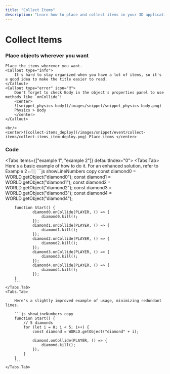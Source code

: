 ```yaml
---
title: "Collect Items"
description: "Learn how to place and collect items in your 3D applications."
---
```


# Collect Items

<Steps>

### Place objects wherever you want

    Place the items wherever you want.
    <Callout type="info">
        It's hard to stay organized when you have a lot of items, so it's a good idea to make the title easier to read.
    </Callout>
    <Callout type="error" icon="‼️">
        Don't forget to check Body in the object's properties panel to use methods like `onCollide`!
        <center>
        ![snippet_physics-body](/images/snippet/snippet_physics-body.png)
        Physics > Body
        </center>
    </Callout>

    <br/>
    <center>![collect-items_deploy](/images/snippet/event/collect-items/collect-items_item-deploy.png) Place items </center>

### Code

<Tabs items={["example 1", "example 2"]} defaultIndex="0">
    <Tabs.Tab>
        <Callout type="info">
            Here's a basic example of how to do it. For an enhanced solution, refer to Example 2 👉🏼
        </Callout>
        ```js showLineNumbers copy
        const diamond0 = WORLD.getObject("diamond0");
        const diamond1 = WORLD.getObject("diamond1");
        const diamond2 = WORLD.getObject("diamond2");
        const diamond3 = WORLD.getObject("diamond3");
        const diamond4 = WORLD.getObject("diamond4");

        function Start() {
                diamond0.onCollide(PLAYER, () => {
                    diamond0.kill();
                });
                diamond1.onCollide(PLAYER, () => {
                    diamond1.kill();
                });
                diamond2.onCollide(PLAYER, () => {
                    diamond2.kill();
                });
                diamond3.onCollide(PLAYER, () => {
                    diamond3.kill();
                });
                diamond4.onCollide(PLAYER, () => {
                    diamond4.kill();
                });
        }
        ```
    </Tabs.Tab>
    <Tabs.Tab>

        Here's a slightly improved example of usage, minimizing redundant lines.

        ```js showLineNumbers copy
        function Start() {
            // 5 diamonds
            for (let i = 0; i < 5; i++) {
                const diamond = WORLD.getObject("diamond" + i);

                diamond.onCollide(PLAYER, () => {
                    diamond.kill();
                });
            }
        }
        ```
    </Tabs.Tab>

</Tabs>

</Steps>
